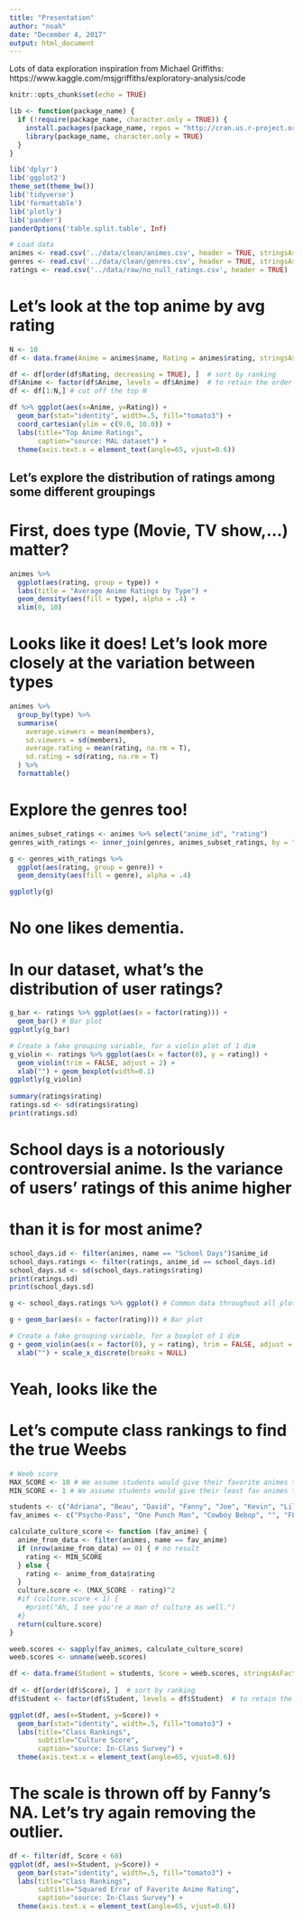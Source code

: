 ```yaml
---
title: "Presentation"
author: "noah"
date: "December 4, 2017"
output: html_document
---
```


Lots of data exploration inspiration from Michael Griffiths:
https://www.kaggle.com/msjgriffiths/exploratory-analysis/code

```r
knitr::opts_chunk$set(echo = TRUE)

lib <- function(package_name) {
  if (!require(package_name, character.only = TRUE)) {
    install.packages(package_name, repos = "http://cran.us.r-project.org")
    library(package_name, character.only = TRUE)
  }
}

lib('dplyr')
lib('ggplot2')
theme_set(theme_bw())
lib('tidyverse')
lib('formattable')
lib('plotly')
lib('pander')
panderOptions('table.split.table', Inf)
```

```r
# Load data
animes <- read.csv('../data/clean/animes.csv', header = TRUE, stringsAsFactors = FALSE)
genres <- read.csv('../data/clean/genres.csv', header = TRUE, stringsAsFactors = FALSE)
ratings <- read.csv('../data/raw/no_null_ratings.csv', header = TRUE)
```

# Let's look at the top anime by avg rating
```r
N <- 10
df <- data.frame(Anime = animes$name, Rating = animes$rating, stringsAsFactors = TRUE) # want names as factors for plotting

df <- df[order(df$Rating, decreasing = TRUE), ]  # sort by ranking
df$Anime <- factor(df$Anime, levels = df$Anime)  # to retain the order in plot
df <- df[1:N,] # cut off the top N

df %>% ggplot(aes(x=Anime, y=Rating)) + 
  geom_bar(stat="identity", width=.5, fill="tomato3") + 
  coord_cartesian(ylim = c(9.0, 10.0)) +
  labs(title="Top Anime Ratings",
       caption="source: MAL dataset") + 
  theme(axis.text.x = element_text(angle=65, vjust=0.6))
```

## Let's explore the distribution of ratings among some different groupings

# First, does type (Movie, TV show,...) matter?
```r
animes %>% 
  ggplot(aes(rating, group = type)) +
  labs(title = "Average Anime Ratings by Type") +
  geom_density(aes(fill = type), alpha = .4) +
  xlim(0, 10)
```

# Looks like it does! Let's look more closely at the variation between types
```r
animes %>% 
  group_by(type) %>% 
  summarise(
    average.viewers = mean(members),
    sd.viewers = sd(members),
    average.rating = mean(rating, na.rm = T),
    sd.rating = sd(rating, na.rm = T)
  ) %>% 
  formattable()
```


# Explore the genres too!
```r
animes_subset_ratings <- animes %>% select("anime_id", "rating")
genres_with_ratings <- inner_join(genres, animes_subset_ratings, by = "anime_id")

g <- genres_with_ratings %>% 
  ggplot(aes(rating, group = genre)) +
  geom_density(aes(fill = genre), alpha = .4)

ggplotly(g)
```

# No one likes dementia.

# In our dataset, what's the distribution of user ratings?
```r
g_bar <- ratings %>% ggplot(aes(x = factor(rating))) +
  geom_bar() # Bar plot
ggplotly(g_bar)

# Create a fake grouping variable, for a violin plot of 1 dim 
g_violin <- ratings %>% ggplot(aes(x = factor(0), y = rating)) + 
  geom_violin(trim = FALSE, adjust = 2) + 
  xlab("") + geom_boxplot(width=0.1)
ggplotly(g_violin)
  
summary(ratings$rating)
ratings.sd <- sd(ratings$rating)
print(ratings.sd)
```

# School days is a notoriously controversial anime. Is the variance of users' ratings of this anime higher
# than it is for most anime?
```r
school_days.id <- filter(animes, name == "School Days")$anime_id
school_days.ratings <- filter(ratings, anime_id == school_days.id)
school_days.sd <- sd(school_days.ratings$rating)
print(ratings.sd)
print(school_days.sd)

g <- school_days.ratings %>% ggplot() # Common data throughout all plots

g + geom_bar(aes(x = factor(rating))) # Bar plot

# Create a fake grouping variable, for a boxplot of 1 dim
g + geom_violin(aes(x = factor(0), y = rating), trim = FALSE, adjust = 2) + 
  xlab("") + scale_x_discrete(breaks = NULL)
```
# Yeah, looks like the 
# Let's compute class rankings to find the true Weebs
```r
# Weeb score
MAX_SCORE <- 10 # We assume students would give their favorite animes this score
MIN_SCORE <- 1 # We assume students would give their least fav animes this score

students <- c("Adriana", "Beau", "David", "Fanny", "Joe", "Kevin", "Lilly (Ralf)", "Lydia", "Mac", "Michael", "Noah", "Richard", "Roger", "Saad", "Shane", "Stephanie", "Ty", "Xiaotai")
fav_animes <- c("Psycho-Pass", "One Punch Man", "Cowboy Bebop", "", "FLCL", "Death Note", "Last Exile", "JoJo no Kimyou na Bouken (TV)", "Pokemon", "Tonari no Totoro", "Ginga Eiyuu Densetsu", "Afro Samurai", "Yuri!!! on Ice", "Dragon Ball Z", "JoJo no Kimyou na Bouken: Diamond wa Kudakenai", "Ouran Koukou Host Club", "Mushishi", "Doraemon (1979)")

calculate_culture_score <- function (fav_anime) {
  anime_from_data <- filter(animes, name == fav_anime)
  if (nrow(anime_from_data) == 0) { # no result
    rating <- MIN_SCORE
  } else {
    rating <- anime_from_data$rating
  }
  culture.score <- (MAX_SCORE - rating)^2
  #if (culture.score < 1) {
    #print("Ah, I see you're a man of culture as well.")
  #}
  return(culture.score)
}

weeb.scores <- sapply(fav_animes, calculate_culture_score)
weeb.scores <- unname(weeb.scores)

df <- data.frame(Student = students, Score = weeb.scores, stringsAsFactors = TRUE) # want names as factors for plotting
  
df <- df[order(df$Score), ]  # sort by ranking
df$Student <- factor(df$Student, levels = df$Student)  # to retain the order in plot

ggplot(df, aes(x=Student, y=Score)) + 
  geom_bar(stat="identity", width=.5, fill="tomato3") + 
  labs(title="Class Rankings", 
       subtitle="Culture Score", 
       caption="source: In-Class Survey") + 
  theme(axis.text.x = element_text(angle=65, vjust=0.6))
```

# The scale is thrown off by Fanny's NA. Let's try again removing the outlier.
```r
df <- filter(df, Score < 60)
ggplot(df, aes(x=Student, y=Score)) + 
  geom_bar(stat="identity", width=.5, fill="tomato3") + 
  labs(title="Class Rankings", 
       subtitle="Squared Error of Favorite Anime Rating", 
       caption="source: In-Class Survey") + 
  theme(axis.text.x = element_text(angle=65, vjust=0.6))
```

